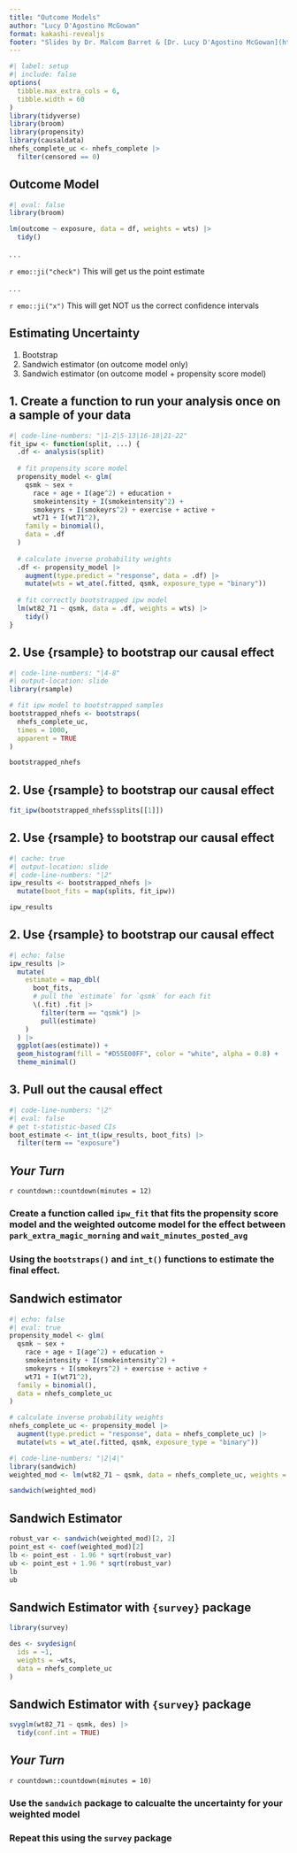 ```yaml
---
title: "Outcome Models"
author: "Lucy D'Agostino McGowan"
format: kakashi-revealjs
footer: "Slides by Dr. Malcom Barret & [Dr. Lucy D'Agostino McGowan](https://lucymcgowan.com)"
---
```


```r
#| label: setup
#| include: false
options(
  tibble.max_extra_cols = 6, 
  tibble.width = 60
)
library(tidyverse)
library(broom)
library(propensity)
library(causaldata)
nhefs_complete_uc <- nhefs_complete |>
  filter(censored == 0)
```

## Outcome Model {.large}

```r
#| eval: false
library(broom)

lm(outcome ~ exposure, data = df, weights = wts) |>
  tidy()
```

. . .

`r emo::ji("check")` This will get us the point estimate  

. . .

`r emo::ji("x")` This will get NOT us the correct confidence intervals  

## Estimating Uncertainty

1. Bootstrap
2. Sandwich estimator (on outcome model only)
3. Sandwich estimator (on outcome model + propensity score model)

## 1. Create a function to run your analysis once on a sample of your data

::: {.small}

```r
#| code-line-numbers: "|1-2|5-13|16-18|21-22"
fit_ipw <- function(split, ...) {
  .df <- analysis(split)
  
  # fit propensity score model
  propensity_model <- glm(
    qsmk ~ sex + 
      race + age + I(age^2) + education + 
      smokeintensity + I(smokeintensity^2) + 
      smokeyrs + I(smokeyrs^2) + exercise + active + 
      wt71 + I(wt71^2), 
    family = binomial(), 
    data = .df
  )
  
  # calculate inverse probability weights
  .df <- propensity_model |>
    augment(type.predict = "response", data = .df) |>
    mutate(wts = wt_ate(.fitted, qsmk, exposure_type = "binary"))
  
  # fit correctly bootstrapped ipw model
  lm(wt82_71 ~ qsmk, data = .df, weights = wts) |>
    tidy()
}
```
:::

## 2. Use {rsample} to bootstrap our causal effect

```r
#| code-line-numbers: "|4-8"
#| output-location: slide
library(rsample)

# fit ipw model to bootstrapped samples
bootstrapped_nhefs <- bootstraps(
  nhefs_complete_uc, 
  times = 1000, 
  apparent = TRUE
)

bootstrapped_nhefs
```

## 2. Use {rsample} to bootstrap our causal effect

```r
fit_ipw(bootstrapped_nhefs$splits[[1]])
```

## 2. Use {rsample} to bootstrap our causal effect

```r
#| cache: true
#| output-location: slide
#| code-line-numbers: "|2"
ipw_results <- bootstrapped_nhefs |> 
  mutate(boot_fits = map(splits, fit_ipw)) 

ipw_results
```

## 2. Use {rsample} to bootstrap our causal effect

```r
#| echo: false
ipw_results |>
  mutate(
    estimate = map_dbl(
      boot_fits,
      # pull the `estimate` for `qsmk` for each fit
      \(.fit) .fit |>
        filter(term == "qsmk") |>
        pull(estimate)
    )
  ) |>
  ggplot(aes(estimate)) +
  geom_histogram(fill = "#D55E00FF", color = "white", alpha = 0.8) + 
  theme_minimal()
```


## 3. Pull out the causal effect

```r
#| code-line-numbers: "|2"
#| eval: false
# get t-statistic-based CIs
boot_estimate <- int_t(ipw_results, boot_fits) |> 
  filter(term == "exposure")
```

## *Your Turn*

`r countdown::countdown(minutes = 12)`

### Create a function called `ipw_fit` that fits the propensity score model and the weighted outcome model for the effect between `park_extra_magic_morning` and `wait_minutes_posted_avg`

### Using the `bootstraps()` and `int_t()` functions to estimate the final effect.

## Sandwich estimator

```r
#| echo: false
#| eval: true
propensity_model <- glm(
  qsmk ~ sex + 
    race + age + I(age^2) + education + 
    smokeintensity + I(smokeintensity^2) + 
    smokeyrs + I(smokeyrs^2) + exercise + active + 
    wt71 + I(wt71^2), 
  family = binomial(), 
  data = nhefs_complete_uc
)

# calculate inverse probability weights
nhefs_complete_uc <- propensity_model |>
  augment(type.predict = "response", data = nhefs_complete_uc) |>
  mutate(wts = wt_ate(.fitted, qsmk, exposure_type = "binary"))
```

```r
#| code-line-numbers: "|2|4|"
library(sandwich)
weighted_mod <- lm(wt82_71 ~ qsmk, data = nhefs_complete_uc, weights = wts)

sandwich(weighted_mod)
```

## Sandwich Estimator

```r
robust_var <- sandwich(weighted_mod)[2, 2]
point_est <- coef(weighted_mod)[2]
lb <- point_est - 1.96 * sqrt(robust_var)
ub <- point_est + 1.96 * sqrt(robust_var)
lb
ub
```

## Sandwich Estimator with `{survey}` package

```r
library(survey)

des <- svydesign(
  ids = ~1,
  weights = ~wts,
  data = nhefs_complete_uc
)
```

## Sandwich Estimator with `{survey}` package

```r
svyglm(wt82_71 ~ qsmk, des) |>
  tidy(conf.int = TRUE)
```

## *Your Turn*

`r countdown::countdown(minutes = 10)`

### Use the `sandwich` package to calcualte the uncertainty for your weighted model

### Repeat this using the `survey` package

